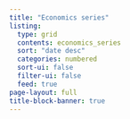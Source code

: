 ```yaml
---
title: "Economics series"
listing:
  type: grid
  contents: economics_series
  sort: "date desc"
  categories: numbered
  sort-ui: false
  filter-ui: false
  feed: true
page-layout: full
title-block-banner: true
---
```



